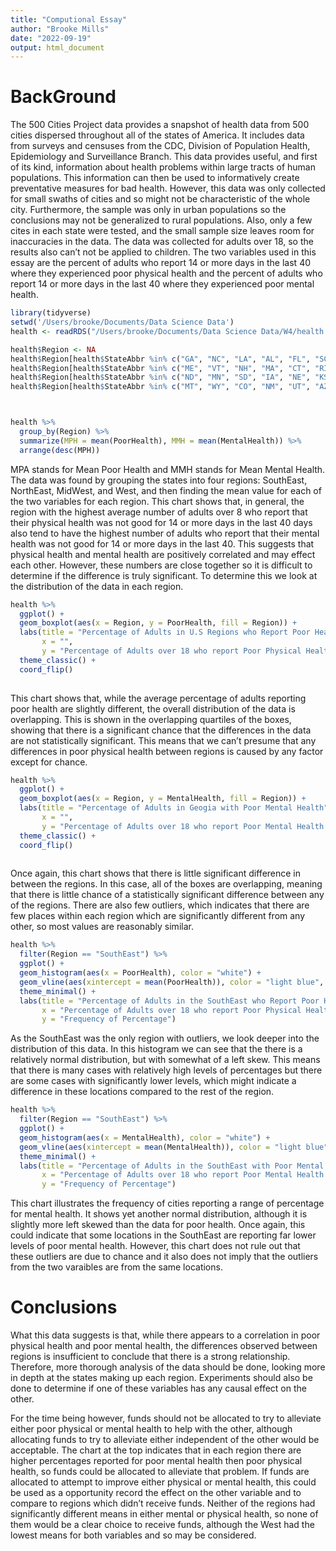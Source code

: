 ```yaml
---
title: "Computional Essay"
author: "Brooke Mills"
date: "2022-09-19"
output: html_document
---
```


# BackGround
The 500 Cities Project data provides a snapshot of health data from 500 cities dispersed throughout all of the states of America. It includes data from surveys and censuses from the CDC, Division of Population Health, Epidemiology and Surveillance Branch. This data provides useful, and first of its kind, information about health problems within large tracts of human populations. This information can then be used to informatively create preventative measures for bad health. However, this data was only collected for small swaths of cities and so might not be characteristic of the whole city. Furthermore, the sample was only in urban populations so the conclusions may not be generalized to rural populations. Also, only a few cites in each state were tested, and the small sample size leaves room for inaccuracies in the data. The data was collected for adults over 18, so the results also can't not be applied to children. The two variables used in this essay are the percent of adults who report 14 or more days in the last 40 where they experienced poor physical health and the percent of adults who report 14 or more days in the last 40 where they experienced poor mental health.

```r
library(tidyverse)
setwd('/Users/brooke/Documents/Data Science Data')
health <- readRDS("/Users/brooke/Documents/Data Science Data/W4/health.RDS") 

health$Region <- NA
health$Region[health$StateAbbr %in% c("GA", "NC", "LA", "AL", "FL", "SC", "TN", "MS", "DE", "MD", "DC", "VA", "WV", "KY", "AR", "OK", "TX")] <- "SouthEast"
health$Region[health$StateAbbr %in% c("ME", "VT", "NH", "MA", "CT", "RI", "NY", "NJ", "PA")]<-"NorthEast"
health$Region[health$StateAbbr %in% c("ND", "MN", "SD", "IA", "NE", "KS", "MO", "WI", "IL","IN", "MI", "OH")]<-"MidWest"
health$Region[health$StateAbbr %in% c("MT", "WY", "CO", "NM", "UT", "AZ", "ID", "NV", "CA", "OR", "WA", "AK", "HI")] <- "West"



health %>%
  group_by(Region) %>%
  summarize(MPH = mean(PoorHealth), MMH = mean(MentalHealth)) %>%
  arrange(desc(MPH))
```

MPA stands for Mean Poor Health and MMH stands for Mean Mental Health. The data was found by grouping the states into four regions: SouthEast, NorthEast, MidWest, and West, and then finding the mean value for each of the two variables for each region. This chart shows that, in general, the region with the highest average number of adults over 8 who report that their physical health was not good for 14 or more days in the last 40 days also tend to have the highest number of adults who report that their mental health was not good for 14 or more days in the last 40. This suggests that physical health and mental health are positively correlated and may effect each other. However, these numbers are close together so it is difficult to determine if the difference is truly significant. To determine this we look at the distribution of the data in each region.

```r
health %>%
  ggplot() +
  geom_boxplot(aes(x = Region, y = PoorHealth, fill = Region)) +
  labs(title = "Percentage of Adults in U.S Regions who Report Poor Health",
       x = "",
       y = "Percentage of Adults over 18 who report Poor Physical Health in 14 or more days in the last 40") +
  theme_classic() +
  coord_flip()
  
```

This chart shows that, while the average percentage of adults reporting poor health are slightly different, the overall distribution of the data is overlapping. This is shown in the overlapping quartiles of the boxes, showing that there is a significant chance that the differences in the data are not statistically significant. This means that we can't presume that any differences in poor physical health between regions is caused by any factor except for chance.

```r
health %>%
  ggplot() +
  geom_boxplot(aes(x = Region, y = MentalHealth, fill = Region)) +
  labs(title = "Percentage of Adults in Geogia with Poor Mental Health",
       x = "",
       y = "Percentage of Adults over 18 who report Poor Mental Health in 14 or more days in the last 40") +
  theme_classic() +
  coord_flip()
  
```

Once again, this chart shows that there is little significant difference in between the regions. In this case, all of the boxes are overlapping, meaning that there is little chance of a statistically significant difference between any of the regions. There are also few outliers, which indicates that there are few places within each region which are significantly different from any other, so most values are reasonably similar.

```r
health %>%
  filter(Region == "SouthEast") %>%
  ggplot() +
  geom_histogram(aes(x = PoorHealth), color = "white") +
  geom_vline(aes(xintercept = mean(PoorHealth)), color = "light blue", linetype = "dashed") +
  theme_minimal() +
  labs(title = "Percentage of Adults in the SouthEast who Report Poor Health",
       x = "Percentage of Adults over 18 who report Poor Physical Health in 14 or more days in the last 40",
       y = "Frequency of Percentage")
```


As the SouthEast was the only region with outliers, we look deeper into the distribution of this data. In this histogram we can see that the there is a relatively normal distribution, but with somewhat of a left skew. This means that there is many cases with relatively high levels of percentages but there are some cases with significantly lower levels, which might indicate a difference in these locations compared to the rest of the region.

```r
health %>%
  filter(Region == "SouthEast") %>%
  ggplot() +
  geom_histogram(aes(x = MentalHealth), color = "white") +
  geom_vline(aes(xintercept = mean(MentalHealth)), color = "light blue", linetype = "dashed") +
  theme_minimal() +
  labs(title = "Percentage of Adults in the SouthEast with Poor Mental Health",
       x = "Percentage of Adults over 18 who report Poor Mental Health in 14 or more days in the last 40",
       y = "Frequency of Percentage")
```

This chart illustrates the frequency of cities reporting a range of percentage for mental health. It shows yet another normal distribution, although it is slightly more left skewed than the data for poor health. Once again, this could indicate that some locations in the SouthEast are reporting far lower levels of poor mental health. However, this chart does not rule out that these outliers are due to chance and it also does not imply that the outliers from the two varaibles are from the same locations.


# Conclusions
What this data suggests is that, while there appears to a correlation in poor physical health and poor mental health, the differences observed between regions is insufficient to conclude that there is a strong relationship. Therefore, more thorough analysis of the data should be done, looking more in depth at the states making up each region. Experiments should also be done to determine if one of these variables has any causal effect on the other. 

For the time being however, funds should not be allocated to try to alleviate either poor physical or mental health to help with the other, although allocating funds to try to alleviate either independent of the other would be acceptable. The chart at the top indicates that in each region there are higher percentages reported for poor mental health then poor physical health, so funds could be allocated to alleviate that problem. If funds are allocated to attempt to improve either physical or mental health, this could be used as a opportunity record the effect on the other variable and to compare to regions which didn't receive funds. Neither of the regions had significantly different means in either mental or physical health, so none of them would be a clear choice to receive funds, although the West had the lowest means for both variables and so may be considered.

